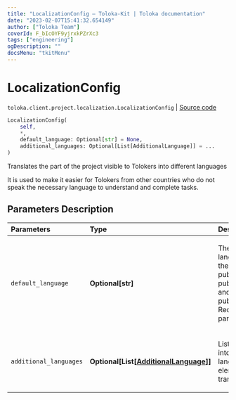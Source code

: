 ```yaml
---
title: "LocalizationConfig — Toloka-Kit | Toloka documentation"
date: "2023-02-07T15:41:32.654149"
author: ["Toloka Team"]
coverId: F_bIcOYF9yjrxkPZrXc3
tags: ["engineering"]
ogDescription: ""
docsMenu: "tkitMenu"
---
```


# LocalizationConfig
`toloka.client.project.localization.LocalizationConfig` | [Source code](https://github.com/Toloka/toloka-kit/blob/v1.1.3/src/client/project/localization.py#L47)

```python
LocalizationConfig(
    self,
    *,
    default_language: Optional[str] = None,
    additional_languages: Optional[List[AdditionalLanguage]] = ...
)
```

Translates the part of the project visible to Tolokers into different languages

It is used to make it easier for Tolokers from other countries who do not speak the necessary language to
understand and complete tasks.

## Parameters Description

| Parameters | Type | Description |
| :----------| :----| :-----------|
`default_language`|**Optional\[str\]**|<p>The source language used in the fields public_name, public_description, and public_instructions. Required parameter.</p>
`additional_languages`|**Optional\[List\[[AdditionalLanguage](/docs/toloka-kit/reference/toloka.client.project.localization.AdditionalLanguage)\]\]**|<p>List of translations into other languages. One element - one translation.</p>
